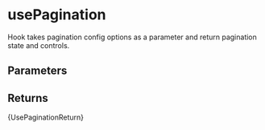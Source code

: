 
<Meta of={UsePaginationStories} name='Props' />

# usePagination
Hook takes pagination config options as a parameter and return pagination state and controls.

## Parameters
<Controls />

## Returns

<Markdown>{UsePaginationReturn}</Markdown>
